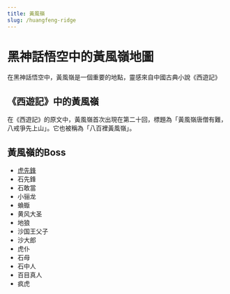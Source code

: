 ```yaml
---
title: 黃風嶺
slug: /huangfeng-ridge
---
```


# 黑神話悟空中的黃風嶺地圖

在黑神話悟空中，黃風嶺是一個重要的地點，靈感來自中國古典小說《西遊記》

## 《西遊記》中的黃風嶺

在《西遊記》的原文中，黃風嶺首次出現在第二十回，標題為「黃風嶺唐僧有難，八戒爭先上山」。它也被稱為「八百裡黃風嶺」。

## 黃風嶺的Boss

- [虎先鋒](/docs/tiger-vanguard)
- 石先鋒
- 石敢當
- 小骊龙
- 蝜蝂
- 黄风大圣
- 地狼
- 沙国王父子
- 沙大郎
- 虎仆
- 石母
- 石中人
- 百目真人
- 疯虎

